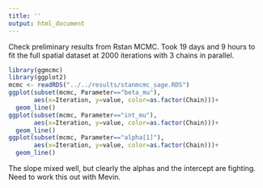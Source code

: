 ```yaml
---
title: ''
output: html_document
---
```


Check preliminary results from Rstan MCMC. Took 19 days and 9 hours to fit the full spatial dataset at 2000 iterations with 3 chains in parallel.

```r
library(ggmcmc)
library(ggplot2)
mcmc <- readRDS("../../results/stanmcmc_sage.RDS")
ggplot(subset(mcmc, Parameter=="beta_mu"),
       aes(x=Iteration, y=value, color=as.factor(Chain)))+
  geom_line()
ggplot(subset(mcmc, Parameter=="int_mu"),
       aes(x=Iteration, y=value, color=as.factor(Chain)))+
  geom_line()
ggplot(subset(mcmc, Parameter=="alpha[1]"),
       aes(x=Iteration, y=value, color=as.factor(Chain)))+
  geom_line()
```

The slope mixed well, but clearly the alphas and the intercept are fighting. Need to work this out with Mevin.